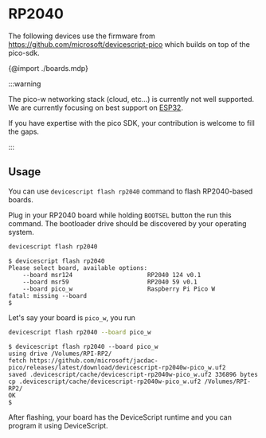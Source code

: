 # RP2040

The following devices use the firmware from https://github.com/microsoft/devicescript-pico
which builds on top of the pico-sdk.

{@import ./boards.mdp}

:::warning

The pico-w networking stack (cloud, etc...) is currently not well supported.
We are currently focusing on best support on [ESP32](/devices/esp32/).

If you have expertise with the pico SDK, your contribution is welcome to fill the gaps.

:::

## Usage

You can use `devicescript flash rp2040` command to flash RP2040-based boards.

Plug in your RP2040 board while holding `BOOTSEL` button the run this command. The bootloader drive should be discovered by your operating system.

```bash
devicescript flash rp2040
```

```console title="Output"
$ devicescript flash rp2040
Please select board, available options:
    --board msr124                     RP2040 124 v0.1
    --board msr59                      RP2040 59 v0.1
    --board pico_w                     Raspberry Pi Pico W
fatal: missing --board
$
```

Let's say your board is `pico_w`, you run

```bash
devicescript flash rp2040 --board pico_w
```

```console title="Output"
$ devicescript flash rp2040 --board pico_w
using drive /Volumes/RPI-RP2/
fetch https://github.com/microsoft/jacdac-pico/releases/latest/download/devicescript-rp2040w-pico_w.uf2
saved .devicescript/cache/devicescript-rp2040w-pico_w.uf2 336896 bytes
cp .devicescript/cache/devicescript-rp2040w-pico_w.uf2 /Volumes/RPI-RP2/
OK
$
```

After flashing, your board has the DeviceScript runtime and you can program it using DeviceScript.

